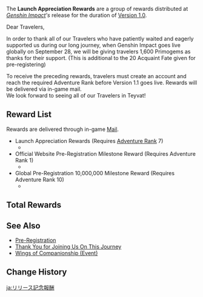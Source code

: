 {{Event
|name              = Launch Appreciation Rewards
|image             = Launch Appreciation Rewards.png
|type              = In-Game
|group             = Mail
|group2            = Celebration
|time_known        = yes
|time_start        = 2020-09-28 10:00:00
|time_start_offset = GMT+8
|time_end          = 2020-11-11 06:00:00
|time_end_offset   = GMT+8
|link              = https://twitter.com/GenshinImpact/status/1310549822164865025
}}
The '''Launch Appreciation Rewards''' are a group of rewards distributed at ''[[Genshin Impact]]'s'' release for the duration of [[Version 1.0]].

Dear Travelers,

In order to thank all of our Travelers who have patiently waited and eagerly supported us during our long journey, when Genshin Impact goes live globally on September 28, we will be giving travelers 1,600 Primogems as thanks for their support. (This is additional to the 20 Acquaint Fate given for pre-registering)

To receive the preceding rewards, travelers must create an account and reach the required Adventure Rank before Version 1.1 goes live. Rewards will be delivered via in-game mail.<br>We look forward to seeing all of our Travelers in Teyvat!

==Reward List==
Rewards are delivered through in-game [[Mail]].
* Launch Appreciation Rewards (Requires [[Adventure Rank]] 7)
** {{Item|Primogem|20|x=1,600}}
* Official Website Pre-Registration Milestone Reward (Requires Adventure Rank 1)
** {{Item|Acquaint Fate|20|x=10}}
* Global Pre-Registration 10,000,000 Milestone Reward (Requires Adventure Rank 10)
** {{Item|Acquaint Fate|20|x=10}}

==Total Rewards==
{{Event Rewards
|Primogem = 1,600
|Acquaint Fate = 20
|sort = Primogem,Acquaint Fate
}}

==See Also==
* [[Pre-Registration]]
* [[Thank You for Joining Us On This Journey]]
* [[Wings of Companionship (Event)]]

==Change History==
{{Change History|1.0}}

[[ja:リリース記念報酬]]